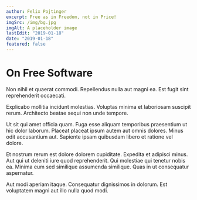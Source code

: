 ```yaml
---
author: Felix Pojtinger
excerpt: Free as in Freedom, not in Price!
imgSrc: /img/bg.jpg
imgAlt: A placeholder image
lastEdit: "2019-01-18"
date: "2019-01-18"
featured: false
---
```


# On Free Software

Non nihil et quaerat commodi. Repellendus nulla aut magni ea. Est fugit sint reprehenderit occaecati.

Explicabo mollitia incidunt molestias. Voluptas minima et laboriosam suscipit rerum. Architecto beatae sequi non unde tempore.

Ut sit qui amet officia quam. Fuga esse aliquam temporibus praesentium ut hic dolor laborum. Placeat placeat ipsum autem aut omnis dolores. Minus odit accusantium aut. Sapiente ipsam quibusdam libero et ratione vel dolore.

Et nostrum rerum est dolore dolorem cupiditate. Expedita et adipisci minus. Aut qui ut deleniti iure quod reprehenderit. Qui molestiae qui tenetur nobis ea. Minima eum sed similique assumenda similique. Quas in ut consequatur aspernatur.

Aut modi aperiam itaque. Consequatur dignissimos in dolorum. Est voluptatem magni aut illo nulla quod modi.
